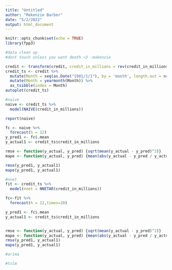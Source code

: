 ```yaml
---
title: "Untitled"
author: "Makenzie Barber"
date: "5/2/2022"
output: html_document
---
```


```r
knitr::opts_chunk$set(echo = TRUE)
library(fpp3)
```

```r
#data clean up 
#dont touch unless you want death <3 -makenzie

credit <- transform(credit, credit_in_millions = rev(credit_in_millions))
credit_ts <- credit %>% 
  mutate(Month = seq(as.Date("1981/1/1"), by = 'month', length.out = nrow(credit))) %>% 
  mutate(Month = yearmonth(Month)) %>%
  as_tsibble(index = Month)
autoplot(credit_ts)
```


```r
#naive
naive <- credit_ts %>%
  model(NAIVE(credit_in_millions))

report(naive)

fc <- naive %>% 
  forecast(h = 12)
y_pred1 <- fc$.mean
y_actual1 <- credit_ts$credit_in_millions

rmse <- function(y_actual, y_pred) {sqrt(mean(y_actual - y_pred)^2)}
mape <- function(y_actual, y_pred) {mean(abs(y_actual - y_pred / y_actual))}

rmse(y_pred1, y_actual1)
mape(y_pred1, y_actual1)
```


```r
#nnet
fit <- credit_ts %>% 
  model(nnet = NNETAR(credit_in_millions))

fc<-fit %>% 
  forecast(h = 12,times=20)

y_pred1 <- fc$.mean
y_actual1 <- credit_ts$credit_in_millions


rmse <- function(y_actual, y_pred) {sqrt(mean(y_actual - y_pred)^2)}
mape <- function(y_actual, y_pred) {mean(abs(y_actual - y_pred / y_actual))}
rmse(y_pred1, y_actual1)
mape(y_pred1, y_actual1)
```


```r
#arima
```


```r
#tslm
```
 
